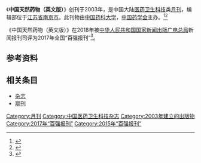 {{Infobox journal
| title         = 中国天然药物（英文版）
| former_name   =
| frequency     = 月刊
| country       = [[中国大陆|中国大陆]]
| publisher     = [[中国药科大学|中国药科大学]]，[[中国药学会|中国药学会]]
| language =英文
| native_title =Chinese Journal of Natural Medicines
| abbreviation =Chin. J. Nat. Med.
| impact        = 
| history =2003年起至今
| ISSN = 2095-6975
| CN            = CN32-1845/R
| website       = https://www.sciencedirect.com/journal/chinese-journal-of-natural-medicines
}}
《'''中国天然药物（英文版）'''》创刊于2003年，是中国大陆[[医药卫生科技|医药卫生科技]]类[[杂志#出版|月刊]]，编辑部位于[[江苏省|江苏省]][[南京市|南京市]]。此刊物由[[中国药科大学|中国药科大学]]，[[中国药学会|中国药学会]]主办。<ref name="知网1">{{Cite web|title=中国天然药物（英文版）|url=https://navi.cnki.net/knavi/JournalDetail?pcode=CJFD&pykm=ZGTR|accessdate=2021-02-02|work=navi.cnki.net|publisher=[[中国知网|中国知网]]}}</ref><ref name="维普1">{{Cite web|title=中国天然药物（英文版） - 维普中文期刊|url=http://www.cqvip.com/qikan/Detail.aspx?gch=86968X|accessdate=2021-02-02|author=|date=|format=|publisher=[[维普|维普]]|language=}}</ref>

《中国天然药物（英文版）》在2018年被[[中华人民共和国国家新闻出版广电总局|中华人民共和国国家新闻出版广电总局]]新闻报刊司评为2017年全国“百强报刊”<ref>{{Cite web|title=2017年全国“百强报刊”推荐名单开始公示|url=http://www.ce.cn/culture/gd/201801/16/t20180116_27756145.shtml|accessdate=2021-02-10|author=赵新乐（中国新闻出版广电报）|date=2018-01-16|format=|work=www.ce.cn|publisher=[[中国经济网|中国经济网]]|language=|archive-date=2020-11-05|archive-url=https://web.archive.org/web/20201105014543/http://www.ce.cn/culture/gd/201801/16/t20180116_27756145.shtml|dead-url=no}}</ref>。
== 参考资料 ==
{{reflist|2}}

== 相关条目 ==

* [[杂志|杂志]]
* [[期刊|期刊]]

{{pub-stub}}
{{全国百强报刊|2017}}

[[Category:月刊|Category:月刊]]
[[Category:中国医药卫生科技杂志|Category:中国医药卫生科技杂志]]
[[Category:2003年建立的出版物|Category:2003年建立的出版物]]
[[Category:2017年“百强报刊”|Category:2017年“百强报刊”]]
[[Category:2015年“百强报刊”|Category:2015年“百强报刊”]]
